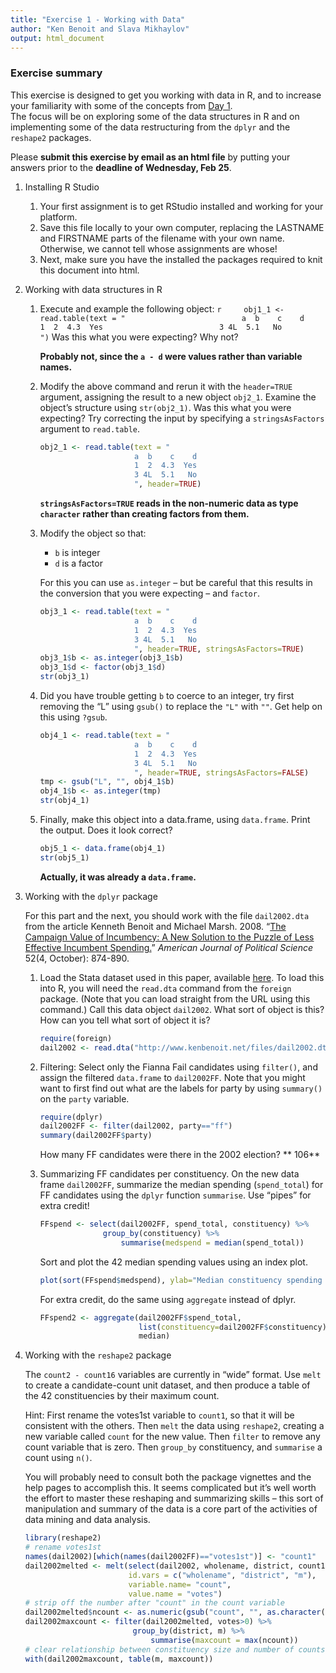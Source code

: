 ```yaml
---
title: "Exercise 1 - Working with Data"
author: "Ken Benoit and Slava Mikhaylov"
output: html_document
---
```


### Exercise summary

This exercise is designed to get you working with data in R, and to increase your familiarity
with some of the concepts from [Day 1](https://github.com/kbenoit/ME114/blob/master/day1/ME114_day1.pdf).  
The focus will be on exploring some of the data structures in R and on implementing some of the
data restructuring from the `dplyr` and the `reshape2` packages.

Please **submit this exercise by email as an html file**  by putting your answers prior to the  **deadline of Wednesday, Feb 25**. 

1.  Installing R Studio

    1.  Your first assignment is to get RStudio installed and working for your platform.   
    2.  Save this file locally to your own computer, replacing the LASTNAME and FIRSTNAME parts of the filename with your own name.  Otherwise, we cannot tell whose assignments are whose!
    3.  Next, make sure you have the installed the packages required to knit this document into html.


1.  Working with data structures in R

    1.  Execute and example the following object:
        ```r
        obj1_1 <- read.table(text = "
                             a  b    c    d 
                             1  2  4.3  Yes
                             3 4L  5.1   No
                             ")
         ```
        Was this what you were expecting?  Why not?
        
        **Probably not, since the `a - d` were values rather than variable names.**


    2.  Modify the above command and rerun it with the `header=TRUE` argument, assigning
        the result to a new object `obj2_1`.
        Examine the object's structure using `str(obj2_1)`.  Was this what you were expecting?
        Try correcting the input by specifying a `stringsAsFactors` argument to `read.table`.
        
        ```r
        obj2_1 <- read.table(text = "
                             a  b    c    d 
                             1  2  4.3  Yes
                             3 4L  5.1   No
                             ", header=TRUE)
         ```
        
        **`stringsAsFactors=TRUE` reads in the non-numeric data as type `character` rather
        than creating factors from them.**

    3.  Modify the object so that:
        *  `b` is integer
        *  `d` is a factor
        
        For this you can use `as.integer` -- but be careful that this results in the conversion that you were expecting -- and `factor`.
        
        ```r
        obj3_1 <- read.table(text = "
                             a  b    c    d 
                             1  2  4.3  Yes
                             3 4L  5.1   No
                             ", header=TRUE, stringsAsFactors=TRUE)
        obj3_1$b <- as.integer(obj3_1$b)
        obj3_1$d <- factor(obj3_1$d)
        str(obj3_1)
        ```

    4.  Did you have trouble getting `b` to coerce to an integer, try first removing the "L"
        using `gsub()` to replace the `"L"` with `""`.  Get help on this using `?gsub`.
       
        ```r
        obj4_1 <- read.table(text = "
                             a  b    c    d 
                             1  2  4.3  Yes
                             3 4L  5.1   No
                             ", header=TRUE, stringsAsFactors=FALSE)
        tmp <- gsub("L", "", obj4_1$b)
        obj4_1$b <- as.integer(tmp)
        str(obj4_1)
        ```
 

    5.  Finally, make this object into a data.frame, using `data.frame`.  Print the output.  Does it look correct?
    
        ```r
        obj5_1 <- data.frame(obj4_1)
        str(obj5_1)
        ```
        
        **Actually, it was already a `data.frame`.**


2.  Working with the `dplyr` package

    For this part and the next, you should work with the file `dail2002.dta` from the article Kenneth Benoit and Michael Marsh. 2008. "[The Campaign Value of Incumbency: A New Solution to the Puzzle of Less Effective Incumbent Spending.](http://www.kenbenoit.net/pdfs/ajps_348.pdf)" *American Journal of Political Science* 52(4, October): 874-890.   
    
    1.  Load the Stata dataset used in this paper, available [here](http://www.kenbenoit.net/files/dail2002.dta).  To load this into R, you will need the `read.dta` command from the `foreign` package.  (Note that you can load straight from the URL using this command.)  Call this data object `dail2002`.  What sort of object is this?  How can you tell what sort of object it is?
    
        ```r
        require(foreign)
        dail2002 <- read.dta("http://www.kenbenoit.net/files/dail2002.dta")
        ```
    
    2.  Filtering:  Select only the Fianna Fail candidates using `filter()`, and assign the filtered `data.frame` to `dail2002FF`.  Note that you might want to first find out what are the labels for party by using `summary()` on the `party` variable.
    
        ```r
        require(dplyr)
        dail2002FF <- filter(dail2002, party=="ff")
        summary(dail2002FF$party)
        ```
        How many FF candidates were there in the 2002 election?  ** 106**
        
    
        
    3.  Summarizing FF candidates per constituency.  On the new data frame `dail2002FF`, summarize the median spending (`spend_total`) for FF candidates using the `dplyr` function `summarise`.  Use "pipes" for extra credit!

        ```r
        FFspend <- select(dail2002FF, spend_total, constituency) %>%
                      group_by(constituency) %>% 
                          summarise(medspend = median(spend_total))
        ```


        Sort and plot the 42 median spending values using an index plot. 
        ```r
        plot(sort(FFspend$medspend), ylab="Median constituency spending for FF")
        ```

        For extra credit, do the same using `aggregate` instead of dplyr.
        ```r
        FFspend2 <- aggregate(dail2002FF$spend_total, 
                              list(constituency=dail2002FF$constituency), 
                              median)
        ```



3.  Working with the `reshape2` package
    
    The `count2 - count16` variables are currently in "wide" format.  Use `melt` to create a candidate-count unit dataset, and then produce a table of the 42 constituencies by their maximum count.
    
    Hint: First rename the votes1st variable to `count1`, so that it will be consistent with the others.
    Then `melt` the data using `reshape2`, creating a new variable called `count` for the new value.  Then `filter` to remove any count variable that is zero.  Then `group_by` constituency, and `summarise` a count using `n()`. 
    
    You will probably need to consult both the package vignettes and the help pages to accomplish this.  It seems complicated but it's well worth the effort to master these reshaping and summarizing skills -- this sort of manipulation and summary of the data is a core part of the activities of data mining and data analysis.

    ```r
    library(reshape2)
    # rename votes1st
    names(dail2002)[which(names(dail2002FF)=="votes1st")] <- "count1"
    dail2002melted <- melt(select(dail2002, wholename, district, count1, count2:count16, m), 
                           id.vars = c("wholename", "district", "m"), 
                           variable.name= "count", 
                           value.name = "votes")
    # strip off the number after "count" in the count variable
    dail2002melted$ncount <- as.numeric(gsub("count", "", as.character(dail2002melted$count)))
    dail2002maxcount <- filter(dail2002melted, votes>0) %>%
                            group_by(district, m) %>% 
                                summarise(maxcount = max(ncount))
    # clear relationship between constituency size and number of counts
    with(dail2002maxcount, table(m, maxcount))
    ```
